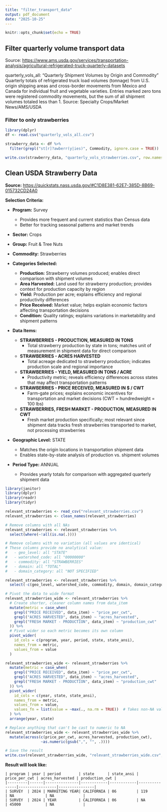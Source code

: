 ```yaml
---
title: "filter_transport_data"
output: pdf_document
date: "2025-10-25"
---
```


```r
knitr::opts_chunk$set(echo = TRUE)
```

## Filter quarterly volume transport data

Source: <https://www.ams.usda.gov/services/transportation-analysis/agricultural-refrigerated-truck-quarterly-datasets>

quarterly_vols_all: "Quarterly Shipment Volumes by Origin and Commodity" Quarterly totals of refrigerated truck load volumes (tonnage) from U.S. origin shipping areas and cross-border movements from Mexico and Canada for individual fruit and vegetable varieties. Entries marked zero tons were registered commodity movements, but the sum of all shipment volumes totaled less than 1. Source: Specialty Crops/Market News/AMS/USDA

### Filter to only strawberries

```r
library(dplyr)
df <- read.csv("quarterly_vols_all.csv")

strawberry_data <- df %>%
  filter(grepl("st[r]?awberr(y|ies)", Commodity, ignore.case = TRUE))

write.csv(strawberry_data, "quarterly_vols_strawberries.csv", row.names = FALSE)
```

## Clean USDA Strawberry Data

**Source:** <https://quickstats.nass.usda.gov/#C1D8E381-62E7-385D-8B69-015732CD24A0>

**Selection Criteria:**

-   **Program:** Survey

    -   Provides more frequent and current statistics than Census data
    -   Better for tracking seasonal patterns and market trends

-   **Sector:** Crops

-   **Group:** Fruit & Tree Nuts

-   **Commodity:** Strawberries

-   **Categories Selected:**

    -   **Production:** Strawberry volumes produced; enables direct comparison with shipment volumes
    -   **Area Harvested:** Land used for strawberry production; provides context for production capacity by region
    -   **Yield:** Production per acre; explains efficiency and regional productivity differences
    -   **Price Received:** Market value; helps explain economic factors affecting transportation decisions
    -   **Condition:** Quality ratings; explains variations in marketability and shipment patterns

-   **Data Items:**

    -   **STRAWBERRIES - PRODUCTION, MEASURED IN TONS**
        -   Total strawberry production by state in tons; matches unit of measurement in shipment data for direct comparison
    -   **STRAWBERRIES - ACRES HARVESTED**
        -   Total acreage dedicated to strawberry production; indicates production scale and regional importance
    -   **STRAWBERRIES - YIELD, MEASURED IN TONS / ACRE**
        -   Productivity metric; reveals efficiency differences across states that may affect transportation patterns
    -   **STRAWBERRIES - PRICE RECEIVED, MEASURED IN \$ / CWT**
        -   Farm-gate prices; explains economic incentives for transportation and market decisions (CWT = hundredweight = 100 lbs)
    -   **STRAWBERRIES, FRESH MARKET - PRODUCTION, MEASURED IN CWT**
        -   Fresh market production specifically; most relevant since shipment data tracks fresh strawberries transported to market, not processing strawberries

-   **Geographic Level:** STATE

    -   Matches the origin locations in transportation shipment data
    -   Enables state-by-state analysis of production vs. shipment volumes

-   **Period Type:** ANNUAL

    -   Provides yearly totals for comparison with aggregated quarterly shipment data
    
```r
library(janitor)
library(dplyr)
library(readr)
library(tidyr)

relevant_strawberries <- read_csv("relevant_strawberries.csv")
relevant_strawberries <- clean_names(relevant_strawberries)

# Remove columns with all NAs
relevant_strawberries <- relevant_strawberries %>%
  select(where(~!all(is.na(.))))

# Remove columns with no variation (all values are identical)
# These columns provide no analytical value:
#   - geo_level: all "STATE"
#   - watershed_code: all "00000000"
#   - commodity: all "STRAWBERRIES"
#   - domain: all "TOTAL"
#   - domain_category: all "NOT SPECIFIED"

relevant_strawberries <- relevant_strawberries %>%
  select(-c(geo_level, watershed_code, commodity, domain, domain_category))

# Pivot the data to wide format
relevant_strawberries_wide <- relevant_strawberries %>%
  # Create shorter, cleaner column names from data_item
  mutate(metric = case_when(
    grepl("PRICE RECEIVED", data_item) ~ "price_per_cwt",
    grepl("ACRES HARVESTED", data_item) ~ "acres_harvested",
    grepl("FRESH MARKET - PRODUCTION", data_item) ~ "production_cwt"
  )) %>%
  # Pivot wider so each metric becomes its own column
  pivot_wider(
    id_cols = c(program, year, period, state, state_ansi),
    names_from = metric,
    values_from = value
  )

relevant_strawberries_wide <- relevant_strawberries %>%
  mutate(metric = case_when(
    grepl("PRICE RECEIVED", data_item) ~ "price_per_cwt",
    grepl("ACRES HARVESTED", data_item) ~ "acres_harvested",
    grepl("FRESH MARKET - PRODUCTION", data_item) ~ "production_cwt"
  )) %>%
  pivot_wider(
    id_cols = c(year, state, state_ansi),
    names_from = metric,
    values_from = value,
    values_fn = list(value = ~max(., na.rm = TRUE))  # Takes non-NA value when combining
  ) %>%
  arrange(year, state)

# Replace anything that can't be cast to numeric to NA
relevant_strawberries_wide <- relevant_strawberries_wide %>%
  mutate(across(c(price_per_cwt, acres_harvested, production_cwt), 
                ~as.numeric(gsub(",", "", .))))

# Save the result
write.csv(relevant_strawberries_wide, "relevant_strawberries_wide.csv", row.names = FALSE)
```

**Result will look like:**
```
| program | year | period        | state      | state_ansi | price_per_cwt | acres_harvested | production_cwt |
|---------|------|---------------|------------|------------|---------------|-----------------|----------------|
| SURVEY  | 2024 | MARKETING YEAR| CALIFORNIA | 06         | 119           | NA              | NA             |
| SURVEY  | 2024 | YEAR          | CALIFORNIA | 06         | NA            | 45000           | NA             |
```

